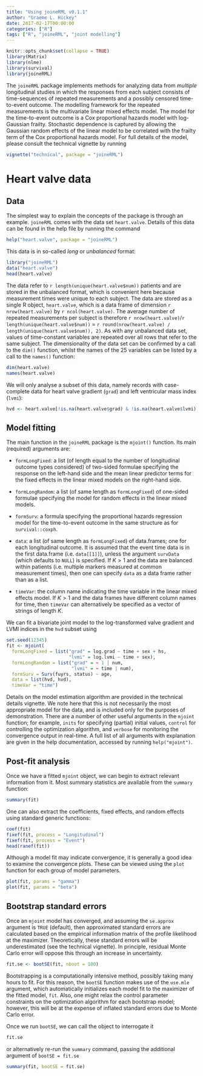 ```yaml
---
title: "Using joineRML v0.1.1"
author: "Graeme L. Hickey"
date: 2017-02-17T00:00:00
categories: ["R"]
tags: ["R", "joineRML", "joint modelling"]
---
```


```r
knitr::opts_chunk$set(collapse = TRUE)
library(Matrix)
library(nlme)
library(survival)
library(joineRML)
```

The `joineRML` package implements methods for analyzing data from *multiple* longitudinal studies in which the responses from each subject consists of time-sequences of repeated measurements and a possibly censored time-to-event outcome. The modelling framework for the repeated measurements is the multivariate linear mixed effects model. The model for the time-to-event outcome is a Cox proportional hazards model with log-Gaussian frailty. Stochastic dependence is captured by allowing the Gaussian random effects of the linear model to be correlated with the frailty term of the Cox proportional hazards model. For full details of the model, please consult the technical vignette by running

```r
vignette("technical", package = "joineRML")
```

# Heart valve data

## Data

The simplest way to explain the concepts of the package is through an example. `joineRML` comes with the data set `heart.valve`. Details of this data can be found in the help file by running the command

```r
help("heart.valve", package = "joineRML")
```

This data is in so-called *long* or *unbalanced* format:

```r
library("joineRML")
data("heart.valve")
head(heart.valve)
```

The data refer to `r length(unique(heart.valve$num))` patients and are stored in the unbalanced format, which is convenient here because measurement times were unique to each subject. The data are stored as a single R object, `heart.valve`, which is a data frame of dimension `r nrow(heart.valve)` by `r ncol(heart.valve)`. The average number of repeated measurements per subject is therefore `r nrow(heart.valve)`/`r length(unique(heart.valve$num))` = `r round(nrow(heart.valve) / length(unique(heart.valve$num)), 2)`. As with any unbalanced data set, values of time-constant variables are repeated over all rows that refer to the same subject. The dimensionality of the data set can be confirmed by a call to the `dim()` function, whilst the names of the 25 variables can be listed by a call to the `names()` function:

```r
dim(heart.valve)
names(heart.valve)
```

We will only analyse a subset of this data, namely records with case-complete data for heart valve gradient (`grad`) and left ventricular mass index (`lvmi`):

```r
hvd <- heart.valve[!is.na(heart.valve$grad) & !is.na(heart.valve$lvmi), ]
```

## Model fitting

The main function in the `joineRML` package is the `mjoint()` function. Its main (required) arguments are:

* `formLongFixed`: a list (of length equal to the number of longitudinal outcome types considered) of two-sided formulae specifying the response on the left-hand side and the mean linear predictor terms for the fixed effects in the linear mixed models on the right-hand side.

* `formLongRandom`: a list (of same length as `formLongFixed`) of one-sided formulae specifying the model for random effects in the linear mixed models.

* `formSurv`: a formula specifying the proportional hazards regression model for the time-to-event outcome in the same structure as for `survival::coxph`.

* `data`: a list (of same length as `formLongFixed`) of data.frames; one for each longitudinal outcome. It is assumed that the event time data is in the first data.frame (i.e. `data[[1]]`), unless the argument `survData` (which defaults to `NULL`) is specified. If $K>1$ and the data are balanced within patients (i.e. multiple markers measured at common measurement times), then one can specify `data` as a data frame rather than as a list.

* `timeVar`: the column name indicating the time variable in the linear mixed effects model. If $K>1$ and the data frames have different column names for time, then `timeVar` can alternatively be specified as a vector of strings of length $K$.

We can fit a bivariate joint model to the log-transformed valve gradient and LVMI indices in the `hvd` subset using

```r
set.seed(12345)
fit <- mjoint(
  formLongFixed = list("grad" = log.grad ~ time + sex + hs, 
                       "lvmi" = log.lvmi ~ time + sex),
  formLongRandom = list("grad" = ~ 1 | num,
                        "lvmi" = ~ time | num),
  formSurv = Surv(fuyrs, status) ~ age,
  data = list(hvd, hvd),
  timeVar = "time")
```

Details on the model estimation algorithm are provided in the technical details vignette. We note here that this is not necessarily the most appropriate model for the data, and is included only for the purposes of demonstration. There are a number of other useful arguments in the `mjoint` function; for example, `inits` for specifying (partial) initial values, `control` for controlling the optimization algorithm, and `verbose` for monitoring the convergence output in real-time. A full list of all arguments with explanation are given in the help documentation, accessed by running `help("mjoint")`.

## Post-fit analysis

Once we have a fitted `mjoint` object, we can begin to extract relevant information from it. Most summary statistics are available from the `summary` function:

```r
summary(fit)
```

One can also extract the coefficients, fixed effects, and random effects using standard generic functions:

```r
coef(fit)
fixef(fit, process = "Longitudinal")
fixef(fit, process = "Event")
head(ranef(fit))
```

Although a model fit may indicate convergence, it is generally a good idea to examine the convergence plots. These can be viewed using the `plot` function for each group of model parameters.

```r
plot(fit, params = "gamma")
plot(fit, params = "beta")
```

## Bootstrap standard errors

Once an `mjoint` model has converged, and assuming the `se.approx` argument is `TRUE` (default), then approximated standard errors are calculated based on the empirical information matrix of the profile likelihood at the maximizer. Theoretically, these standard errors will be underestimated (see the technical vignette). In principle, residual Monte Carlo error will oppose this through an increase in uncertainty.

```r
fit.se <- bootSE(fit, nboot = 100)
```

Bootstrapping is a computationally intensive method, possibly taking many hours to fit. For this reason, the `bootSE` function makes use of the `use.mle` argument, which automatically initializes each model fit to the maximizer of the fitted model, `fit`. Also, one might relax the control parameter constraints on the optimization algorithm for each bootstrap model; however, this will be at the expense of inflated standard errors due to Monte Carlo error.

Once we run `bootSE`, we can call the object to interrogate it

```r
fit.se
```

or alternatively re-run the `summary` command, passing the additional argument of `bootSE = fit.se`

```r
summary(fit, bootSE = fit.se)
```


